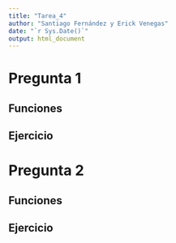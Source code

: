 ```yaml
---
title: "Tarea_4"
author: "Santiago Fernández y Erick Venegas"
date: "`r Sys.Date()`"
output: html_document
---
```


# Pregunta 1

## Funciones


## Ejercicio





# Pregunta 2


## Funciones


## Ejercicio